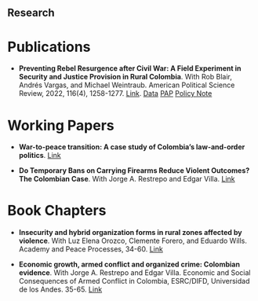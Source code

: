## Research

# Publications

-   **Preventing Rebel Resurgence after Civil War: A Field Experiment in Security and Justice Provision in Rural Colombia**. With Rob Blair, Andrés Vargas, and Michael Weintraub. American Political Science Review, 2022, 116(4), 1258-1277. [Link](https://www.cambridge.org/core/journals/american-political-science-review/article/preventing-rebel-resurgence-after-civil-war-a-field-experiment-in-security-and-justice-provision-in-rural-colombia/49DEECA91BC07D752CE119CCE59E6CE9). [Data](https://dataverse.harvard.edu/dataset.xhtml?persistentId=doi:10.7910/DVN/OXSQMU) [PAP](https://osf.io/yw7ts) [Policy Note](https://egap.org/resource/brief-how-can-states-consolidate-peace-after-civil-war/)

# Working Papers

-   **War-to-peace transition: A case study of Colombia's law-and-order politics**. [Link](URL)

-   **Do Temporary Bans on Carrying Firearms Reduce Violent Outcomes? The Colombian Case**. With Jorge A. Restrepo and Edgar Villa. [Link](URL)

# Book Chapters

-   **Insecurity and hybrid organization forms in rural zones affected by violence**. With Luz Elena Orozco, Clemente Forero, and Eduardo Wills. Academy and Peace Processes, 34-60. [Link](URL)

-   **Economic growth, armed conflict and organized crime: Colombian evidence**. With Jorge A. Restrepo and Edgar Villa. Economic and Social Consequences of Armed Conflict in Colombia, ESRC/DIFD, Universidad de los Andes. 35-65. [Link](URL)
